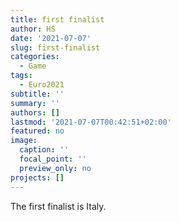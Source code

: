 ```yaml
---
title: first finalist
author: HS
date: '2021-07-07'
slug: first-finalist
categories:
  - Game
tags:
  - Euro2021
subtitle: ''
summary: ''
authors: []
lastmod: '2021-07-07T00:42:51+02:00'
featured: no
image:
  caption: ''
  focal_point: ''
  preview_only: no
projects: []
---
```


The first finalist is Italy.